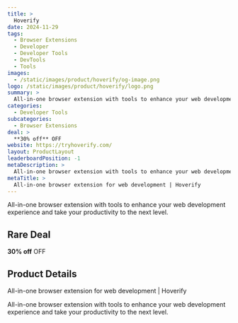 ```yaml
---
title: >
  Hoverify
date: 2024-11-29
tags:
  - Browser Extensions
  - Developer
  - Developer Tools
  - DevTools
  - Tools
images:
  - /static/images/product/hoverify/og-image.png
logo: /static/images/product/hoverify/logo.png
summary: >
  All-in-one browser extension with tools to enhance your web development experience and take your productivity to the next level.
categories:
  - Developer Tools
subcategories:
  - Browser Extensions
deal: >
  **30% off** OFF
website: https://tryhoverify.com/
layout: ProductLayout
leaderboardPosition: -1
metaDescription: >
  All-in-one browser extension with tools to enhance your web development experience and take your productivity to the next level.
metaTitle: >
  All-in-one browser extension for web development | Hoverify
---
```

All-in-one browser extension with tools to enhance your web development experience and take your productivity to the next level.

## Rare Deal

**30% off** OFF

## Product Details

All-in-one browser extension for web development | Hoverify

All-in-one browser extension with tools to enhance your web development experience and take your productivity to the next level.
